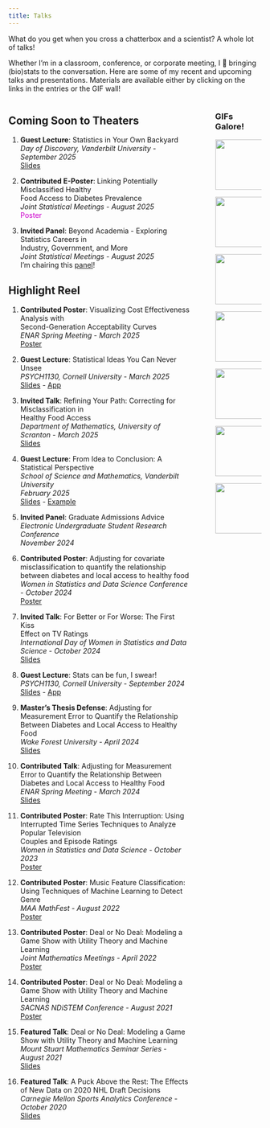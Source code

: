 ```yaml
---
title: Talks
---
```


What do you get when you cross a chatterbox and a scientist? A whole lot of talks!

Whether I'm in a classroom, conference, or corporate meeting, I 💖 bringing (bio)stats to the conversation. Here are some of my recent and upcoming talks and presentations. Materials are available either by clicking on the links in the entries or the GIF wall!

:::: {.columns}

::: {.column width="78%"}

## Coming Soon to Theaters

1. **Guest Lecture**: Statistics in Your Own Backyard </br>
*Day of Discovery, Vanderbilt University* - *September 2025* </br>
[Slides](materials/day-of-disc.pdf)
<!--  -
[App]( https://ashley-mullan.shinyapps.io/day-of-disc/)  -->

2. **Contributed E-Poster**: Linking Potentially Misclassified Healthy </br> Food Access to Diabetes Prevalence </br>
*Joint Statistical Meetings* - *August 2025* </br>
<span style="color:#cc00cc;"> Poster </span>

3. **Invited Panel**: Beyond Academia - Exploring Statistics Careers in </br> Industry, Government, and More </br>
*Joint Statistical Meetings* - *August 2025* </br>
I'm chairing this [panel](https://cens-enar.github.io/cens_website/events/abstracts/jsm25.html)!


<!-- to add: TCOM -->

## Highlight Reel

1. **Contributed Poster**: Visualizing Cost Effectiveness Analysis with </br> Second-Generation Acceptability Curves </br>
*ENAR Spring Meeting* - *March 2025* </br>
[Poster](materials/enar_25_poster.pdf)

2. **Guest Lecture**: Statistical Ideas You Can Never Unsee </br> *PSYCH1130, Cornell University* - *March 2025* </br>
[Slides](materials/cornell2.pdf) -
[App]( https://ashley-mullan.shinyapps.io/cornell/) 

3. **Invited Talk**: Refining Your Path: Correcting for Misclassification in </br>
Healthy Food Access </br> *Department of Mathematics, University of Scranton* - *March 2025* </br>
[Slides](materials/scranton-math-25.pdf)

4. **Guest Lecture**: From Idea to Conclusion: A Statistical Perspective </br> *School of Science and Mathematics, Vanderbilt University* </br> *February 2025* </br>
[Slides](materials/ssmv.pdf) - [Example](https://docs.google.com/spreadsheets/d/1VX64Wa2KaxGssq5m6BbMT-27dtyYObdHMEBMJXInEGw/edit?usp=sharing) 

5. **Invited Panel**: Graduate Admissions Advice </br>
*Electronic Undergraduate Student Research Conference* </br> *November 2024*

6. **Contributed Poster**: Adjusting for covariate misclassification to quantify the relationship between diabetes and local access to healthy food </br>
*Women in Statistics and Data Science Conference* - *October 2024* </br>
[Poster](materials/wsds_24_poster.png)

7. **Invited Talk**: For Better or For Worse: The First Kiss  </br> Effect on TV Ratings </br> *International Day of Women in Statistics and Data Science* - *October 2024* </br>
[Slides](materials/IDWSDS-24.pdf)

8. **Guest Lecture**: Stats can be fun, I swear! </br> *PSYCH1130, Cornell University* - *September 2024* </br>
[Slides](materials/cornell.pdf) - [App](https://ashley-mullan.shinyapps.io/lecture-app/)

9. **Master's Thesis Defense**: Adjusting for Measurement Error to Quantify the Relationship Between Diabetes and Local Access to Healthy Food </br> *Wake Forest University* - *April 2024* </br>
[Slides](materials/ms_defense_slides.pdf)
  
10. **Contributed Talk**: Adjusting for Measurement Error to Quantify the Relationship Between Diabetes and Local Access to Healthy Food </br> *ENAR Spring Meeting* - *March 2024* </br>
[Slides](materials/enar_24_slides.pdf)

11. **Contributed Poster**: Rate This Interruption: Using Interrupted Time Series Techniques to Analyze Popular Television </br> Couples and Episode Ratings </br> *Women in Statistics and Data Science* - *October 2023* </br>
[Poster](materials/wsds_23_poster.pdf)

12. **Contributed Poster**: Music Feature Classification: Using Techniques of Machine Learning to Detect Genre </br> *MAA MathFest* - *August 2022* </br>
[Poster](materials/mathfest_thesis_poster.pdf)

13. **Contributed Poster**: Deal or No Deal: Modeling a Game Show with Utility Theory and Machine Learning </br> *Joint Mathematics Meetings* - *April 2022* </br>
[Poster](materials/cc_reu_poster.pdf)

14. **Contributed Poster**: Deal or No Deal: Modeling a Game Show with Utility Theory and Machine Learning </br> *SACNAS NDiSTEM Conference* - *August 2021*
</br>
[Poster](materials/cc_reu_poster.pdf)

15. **Featured Talk**: Deal or No Deal: Modeling a Game Show with Utility Theory and Machine Learning </br> *Mount Stuart Mathematics Seminar Series* - *August 2021* </br>
[Slides](materials/cc_reu_slides.pdf)

16. **Featured Talk**: A Puck Above the Rest: The Effects of New Data on 2020 NHL Draft Decisions </br> *Carnegie Mellon Sports Analytics Conference* - *October 2020* </br>
[Slides](https://stat.cmu.edu/cmsac/conference/2020/assets/pdf/nhl_draft_update.pdf)



:::

::: {.column width="2%"}
<!-- empty column to create gap -->
:::

::: {.column width="20%"}

### GIFs Galore!

  <a href="materials/day-of-disc.pdf">
   <img src="materials/day-of-disc-gif.gif" width="200" height="100">
</a>

  <a href="materials/cornell2.pdf">
   <img src="materials/cornell2_gif.gif" width="200" height="100">
</a>

  <a href="materials/scranton-math-25.pdf">
   <img src="materials/scranton.gif" width="200" height="100">
</a>
  
  <a href="materials/ssmv.pdf">
   <img src="materials/ssmv-gif.gif" width="200" height="100">
</a>

  <a href="materials/IDWSDS-24.pdf">
   <img src="materials/IDWSDS-24.gif" width="200" height="100">
</a> 

  <a href="materials/ms_defense_slides.pdf">
   <img src="materials/ms_defense_slides.gif" width="200" height="100">
</a>

  <a href="materials/enar_24_slides.pdf">
   <img src="materials/enar_24_slides.gif" width="200" height="100">
</a>
  
  

  


   


:::

::::










